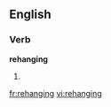 ==English==

===Verb===
'''rehanging'''

# {{present participle of|[[rehang]]}}

[[fr:rehanging]]
[[vi:rehanging]]